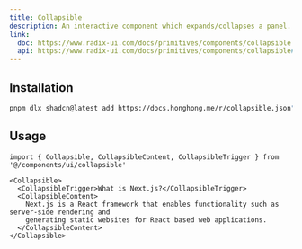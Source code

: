 ```yaml
---
title: Collapsible
description: An interactive component which expands/collapses a panel.
link:
  doc: https://www.radix-ui.com/docs/primitives/components/collapsible
  api: https://www.radix-ui.com/docs/primitives/components/collapsible#api-reference
---
```


<ComponentPreview name='collapsible/collapsible' />

## Installation

```bash
pnpm dlx shadcn@latest add https://docs.honghong.me/r/collapsible.json"
```

## Usage

```tsx
import { Collapsible, CollapsibleContent, CollapsibleTrigger } from '@/components/ui/collapsible'
```

```tsx
<Collapsible>
  <CollapsibleTrigger>What is Next.js?</CollapsibleTrigger>
  <CollapsibleContent>
    Next.js is a React framework that enables functionality such as server-side rendering and
    generating static websites for React based web applications.
  </CollapsibleContent>
</Collapsible>
```
